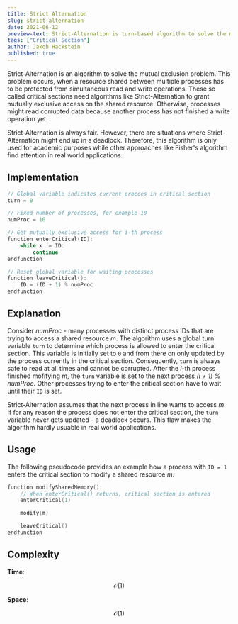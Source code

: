 ```yaml
---
title: Strict Alternation
slug: strict-alternation
date: 2021-06-12
preview-text: Strict-Alternation is turn-based algorithm to solve the mutual exclusion problem.
tags: ["Critical Section"]
author: Jakob Hackstein
published: true
---
```


<!-- Intro -->

Strict-Alternation is an algorithm to solve the mutual exclusion problem. This problem occurs, when a resource shared between multiple processes has to be protected from simultaneous read and write operations. These so called critical sections need algorithms like Strict-Alternation to grant mutually exclusive access on the shared resource. Otherwise, processes might read corrupted data because another process has not finished a write operation yet.

Strict-Alternation is always fair. However, there are situations where Strict-Alternation might end up in a deadlock. Therefore, this algorithm is only used for academic purposes while other approaches like Fisher's algorithm find attention in real world applications.

## Implementation

```cpp
// Global variable indicates current procces in critical section
turn = 0

// Fixed number of processes, for example 10
numProc = 10

// Get mutually exclusive access for i-th process
function enterCritical(ID):
    while x != ID:
        continue
endfunction

// Reset global variable for waiting processes
function leaveCritical():
    ID = (ID + 1) % numProc
endfunction
```

## Explanation

Consider _numProc_ - many processes with distinct process IDs that are trying to access a shared resource _m_. The algorithm uses a global turn variable `turn` to determine which process is allowed to enter the critical section. This variable is initially set to `0` and from there on only updated by the process currently in the critical section. Consequently, `turn` is always safe to read at all times and cannot be corrupted. After the _i_-th process finished mofifying _m_, the `turn` variable is set to the next process _(i + 1) % numProc_. Other processes trying to enter the critical section have to wait until their `ID` is set.

Strict-Alternation assumes that the next process in line wants to access _m_. If for any reason the process does not enter the critical section, the `turn` variable never gets updated - a deadlock occurs. This flaw makes the algorithm hardly usuable in real world applications.

## Usage

The following pseudocode provides an example how a process with `ID = 1` enters the critical section to modify a shared resource _m_.

```cpp
function modifySharedMemory():
    // When enterCritical() returns, critical section is entered
    enterCritical(1)

    modify(m)

    leaveCritical()
endfunction
```

## Complexity

**Time**:

$$
\mathcal{O}(1)
$$

**Space**:

$$
\mathcal{O}(1)
$$
